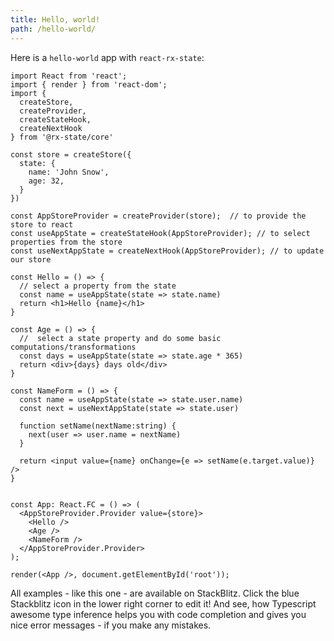 ```yaml
---
title: Hello, world!
path: /hello-world/
---
```



Here is a `hello-world` app with `react-rx-state`:

```code src=https://stackblitz.com/edit/react-rx-state-hello-world
import React from 'react';
import { render } from 'react-dom';
import {
  createStore,
  createProvider,
  createStateHook,
  createNextHook
} from '@rx-state/core'

const store = createStore({
  state: {
    name: 'John Snow',
    age: 32,
  }
})

const AppStoreProvider = createProvider(store);  // to provide the store to react
const useAppState = createStateHook(AppStoreProvider); // to select properties from the store
const useNextAppState = createNextHook(AppStoreProvider); // to update our store

const Hello = () => {
  // select a property from the state
  const name = useAppState(state => state.name)
  return <h1>Hello {name}</h1>
}

const Age = () => {
  //  select a state property and do some basic computations/transformations
  const days = useAppState(state => state.age * 365)
  return <div>{days} days old</div>
}

const NameForm = () => {
  const name = useAppState(state => state.user.name)
  const next = useNextAppState(state => state.user)

  function setName(nextName:string) {
    next(user => user.name = nextName)
  }

  return <input value={name} onChange={e => setName(e.target.value)} />
}


const App: React.FC = () => (
  <AppStoreProvider.Provider value={store}>
    <Hello />
    <Age />
    <NameForm />
  </AppStoreProvider.Provider>
);

render(<App />, document.getElementById('root'));
```

All examples - like this one - are available on StackBlitz. Click the blue Stackblitz icon in the lower right corner to edit it!
And see, how Typescript awesome type inference helps
you with code completion and gives you nice error messages - if you make any
mistakes.

